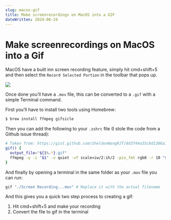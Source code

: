 ```yaml
---
slug: macos-gif
title: Make screenrecordings on MacOS into a GIF
dateWritten: 2024-06-19
---
```



<title> Make screenrecordings on MacOS into a Gif </title>

# Make screenrecordings on MacOS into a Gif

MacOS have a built inn screen recording feature, simply hit cmd+shift+5 and then select the `Record Selected Portion` in the toolbar that pops up.

<img src={img} />

Once done you’ll have a `.mov` file, this can be converted to a `.gif` with a simple Terminal command.

First you’ll have to install two tools using Homebrew:

```bash
$ brew install ffmpeg gifsicle
```

Then you can add the following to your `.zshrc` file (I stole the code from a Github issue thread):

```bash
# Taken from: https://gist.github.com/SheldonWangRJT/8d3f44a35c8d1386a396b9b49b43c385?permalink_comment_id=4877711#gistcomment-4877711
gif() {
  output_file="${1%.*}.gif"
  ffmpeg -y -i "$1" -v quiet -vf scale=iw/2:ih/2 -pix_fmt rgb8 -r 10 "$output_file" && gifsicle -O3 "$output_file" -o "$output_file"
}
```

And finally by opening a terminal in the same folder as your `.mov` file you can run:

```bash
gif "./Screen Recording...mov" # Replace it with the actual filename
```

And this gives you a quick two step process to creating a gif:

1. Hit cmd+shift+5 and make your recording
2. Convert the file to gif in the terminal
